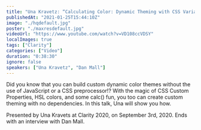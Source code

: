 ```yaml
---
title: "Una Kravetz: “Calculating Color: Dynamic Theming with CSS Variables” — Clarity 2020"
publishedAt: "2021-01-25T15:44:10Z"
image: "./hqdefault.jpg"
poster: "./maxresdefault.jpg"
videoUrl: "https://www.youtube.com/watch?v=VD108ccVDSY"
localImages: true
tags: ["Clarity"]
categories: ["Video"]
duration: "0:38:30"
ignore: false
speakers: ["Una Kravetz", "Dan Mall"]
---
```


Did you know that you can build custom dynamic color themes without the use of JavaScript or a CSS preprocessor!? With the magic of CSS Custom Properties, HSL colors, and some calc() fun, you too can create custom theming with no dependencies. In this talk, Una will show you how.

Presented by Una Kravets at Clarity 2020, on September 3rd, 2020. Ends with an interview with Dan Mall.
